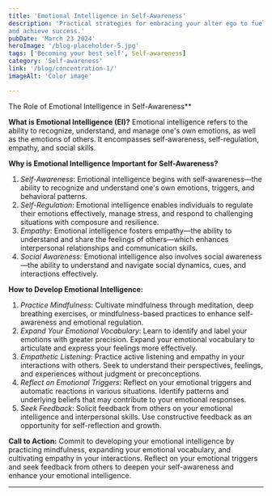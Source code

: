```yaml
---
title: 'Emotional Intelligence in Self-Awareness'
description: 'Practical strategies for embracing your alter ego to fuel personal growth, overcome challenges, 
and achieve success.'
pubDate: 'March 23 2024'
heroImage: '/blog-placeholder-5.jpg'
tags: ['Becoming your best self', Self-awareness]
category: 'Self-awareness'
link: '/blog/concentration-1/'
imageAlt: 'Color image'

---
```


The Role of Emotional Intelligence in Self-Awareness**

**What is Emotional Intelligence (EI)?**
Emotional intelligence refers to the ability to recognize, understand, and manage one's own emotions, as well as the emotions of others. It encompasses self-awareness, self-regulation, empathy, and social skills.

**Why is Emotional Intelligence Important for Self-Awareness?**
1. *Self-Awareness*: Emotional intelligence begins with self-awareness—the ability to recognize and understand one's own emotions, triggers, and behavioral patterns.
2. *Self-Regulation*: Emotional intelligence enables individuals to regulate their emotions effectively, manage stress, and respond to challenging situations with composure and resilience.
3. *Empathy*: Emotional intelligence fosters empathy—the ability to understand and share the feelings of others—which enhances interpersonal relationships and communication skills.
4. *Social Awareness*: Emotional intelligence also involves social awareness—the ability to understand and navigate social dynamics, cues, and interactions effectively.

**How to Develop Emotional Intelligence:**
1. *Practice Mindfulness*: Cultivate mindfulness through meditation, deep breathing exercises, or mindfulness-based practices to enhance self-awareness and emotional regulation.
2. *Expand Your Emotional Vocabulary*: Learn to identify and label your emotions with greater precision. Expand your emotional vocabulary to articulate and express your feelings more effectively.
3. *Empathetic Listening*: Practice active listening and empathy in your interactions with others. Seek to understand their perspectives, feelings, and experiences without judgment or preconceptions.
4. *Reflect on Emotional Triggers*: Reflect on your emotional triggers and automatic reactions in various situations. Identify patterns and underlying beliefs that may contribute to your emotional responses.
5. *Seek Feedback*: Solicit feedback from others on your emotional intelligence and interpersonal skills. Use constructive feedback as an opportunity for self-reflection and growth.

**Call to Action:** Commit to developing your emotional intelligence by practicing mindfulness, expanding your emotional vocabulary, and cultivating empathy in your interactions. Reflect on your emotional triggers and seek feedback from others to deepen your self-awareness and enhance your emotional intelligence.

---
